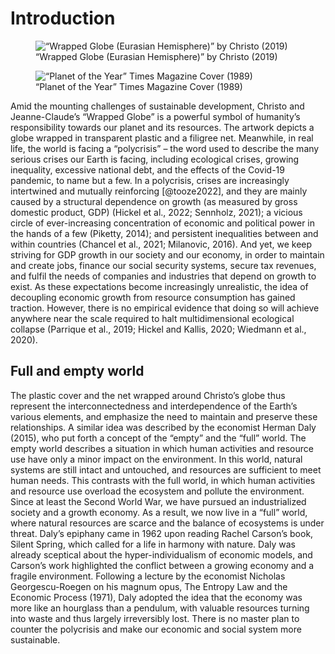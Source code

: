 # Introduction {.unnumbered}

::: {#wrapped-world layout-ncol="2"}
!["Wrapped Globe (Eurasian Hemisphere)" by Christo (2019)](images/Intro1a_cristo.png){#fig-christo}

!["Planet of the Year" Times Magazine Cover (1989)](images/Intro2a_times.png){#fig-times}
:::

Amid the mounting challenges of sustainable development, Christo and Jeanne-Claude’s “Wrapped Globe” is a powerful symbol of humanity’s responsibility towards our planet and its resources. The artwork depicts a globe wrapped in transparent plastic and a filigree net. Meanwhile, in real life, the world is facing a “polycrisis” – the word used to describe the many serious crises our Earth is facing, including ecological crises, growing inequality, excessive national debt, and the effects of the Covid-19 pandemic, to name but a few. In a polycrisis, crises are increasingly intertwined and mutually reinforcing [@tooze2022], and they are mainly caused by a structural dependence on growth (as measured by gross domestic product, GDP) (Hickel et al., 2022; Sennholz, 2021); a vicious circle of ever-increasing concentration of economic and political power in the hands of a few (Piketty, 2014); and persistent inequalities between and within countries (Chancel et al., 2021; Milanovic, 2016). And yet, we keep striving for GDP growth in our society and our economy, in order to maintain and create jobs, finance our social security systems, secure tax revenues, and fulfil the needs of companies and industries that depend on growth to exist. As these expectations become increasingly unrealistic, the idea of decoupling economic growth from resource consumption has gained traction. However, there is no empirical evidence that doing so will achieve anywhere near the scale required to halt multidimensional ecological collapse (Parrique et al., 2019; Hickel and Kallis, 2020; Wiedmann et al., 2020).

## Full and empty world

The plastic cover and the net wrapped around Christo’s globe thus represent the interconnectedness and interdependence of the Earth’s various elements, and emphasize the need to maintain and preserve these relationships. A similar idea was described by the economist Herman Daly (2015), who put forth a concept of the “empty” and the “full” world. The empty world describes a situation in which human activities and resource use have only a minor impact on the environment. In this world, natural systems are still intact and untouched, and resources are sufficient to meet human needs. This contrasts with the full world, in which human activities and resource use overload the ecosystem and pollute the environment. Since at least the Second World War, we have pursued an industrialized society and a growth economy. As a result, we now live in a “full” world, where natural resources are scarce and the balance of ecosystems is under threat. Daly’s epiphany came in 1962 upon reading Rachel Carson’s book, Silent Spring, which called for a life in harmony with nature. Daly was already sceptical about the hyper-individualism of economic models, and Carson’s work highlighted the conflict between a growing economy and a fragile environment. Following a lecture by the economist Nicholas Georgescu-Roegen on his magnum opus, The Entropy Law and the Economic Process (1971), Daly adopted the idea that the economy was more like an hourglass than a pendulum, with valuable resources turning into waste and thus largely irreversibly lost. There is no master plan to counter the polycrisis and make our economic and social system more sustainable.
